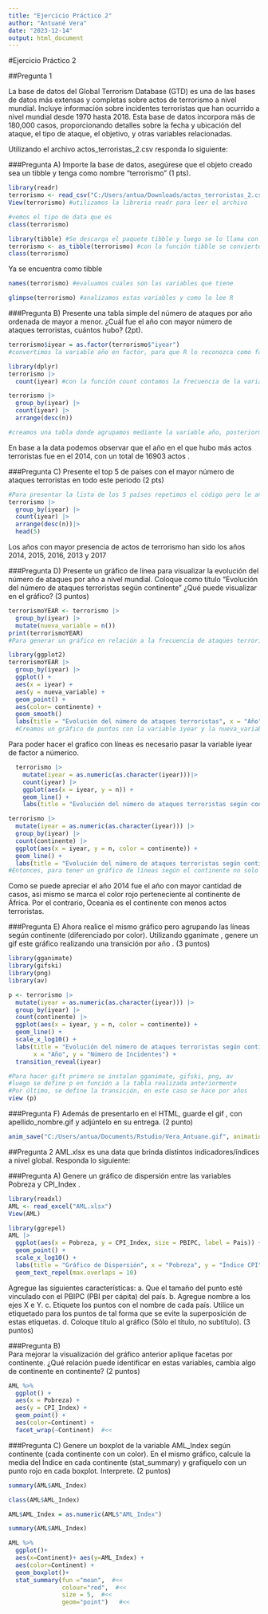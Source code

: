 ```yaml
---
title: "Ejercicio Práctico 2"
author: "Antuané Vera"
date: "2023-12-14"
output: html_document
---
```

#Ejercicio Práctico 2


##Pregunta 1

La base de datos del Global Terrorism Database (GTD) es una de las bases de datos más extensas y completas sobre actos de terrorismo a nivel mundial. Incluye información sobre incidentes terroristas que han ocurrido a nivel mundial desde 1970 hasta 2018. Esta base de datos incorpora más de 180,000 casos, proporcionando detalles sobre la fecha y ubicación del ataque, el tipo de ataque, el objetivo, y otras variables relacionadas.

Utilizando el archivo actos_terroristas_2.csv responda lo siguiente:

###Pregunta A)
Importe la base de datos, asegúrese que el objeto creado sea un tibble y tenga como nombre “terrorismo” (1 pts). 

```r
library(readr)
terrorismo <- read_csv("C:/Users/antua/Downloads/actos_terroristas_2.csv")
View(terrorismo) #utilizamos la libreria readr para leer el archivo
```

```r
#vemos el tipo de data que es
class(terrorismo)
```

```r
library(tibble) #Se descarga el paquete tibble y luego se lo llama con la función library
terrorismo <- as_tibble(terrorismo) #con la función tibble se convierte al data frame en tibble
class(terrorismo)
```
Ya se encuentra como tibble

```r
names(terrorismo) #evaluamos cuales son las variables que tiene
```

```r
glimpse(terrorismo) #analizamos estas variables y como lo lee R
```


###Pregunta B)
Presente una tabla simple del número de ataques por año ordenada de mayor a menor. ¿Cuál fue el año con mayor número de ataques terroristas, cuántos hubo? (2pt).

```r
terrorismo$iyear = as.factor(terrorismo$"iyear")
#convertimos la variable año en factor, para que R lo reconozca como factor y nos permita contarlo posteriormente
```

```r
library(dplyr)
terrorismo |>
  count(iyear) #con la función count contamos la frecuencia de la variable años
```

```r

terrorismo |> 
  group_by(iyear) |> 
  count(iyear) |> 
  arrange(desc(n))

#creamos una tabla donde agrupamos mediante la variable año, posteriormente le agregamos la función contar, por último damos la orden de que el arreglo sea descendiente 
```
 En base a la data podemos observar que el año en el que hubo más actos terroristas fue en el 2014, con un total de 16903	actos . 
 

###Pregunta C)
Presente el top 5 de países con el mayor número de ataques terroristas en todo este periodo (2 pts)

 
```r
#Para presentar la lista de los 5 países repetimos el código pero le añadimos la función head () por lo que solo nos mostrara la cantidad que pongamos entre parentesis
terrorismo |> 
  group_by(iyear) |> 
  count(iyear) |> 
  arrange(desc(n))|> 
  head(5)
```
Los años con mayor presencia de actos de terrorismo han sido los años 2014, 2015, 2016, 2013 y 2017

###Pregunta D)
Presente un gráfico de línea para visualizar la evolución del número de ataques por año a nivel mundial. Coloque como título “Evolución del número de ataques terroristas según continente” ¿Qué puede visualizar en el gráfico? (3 puntos)

```r
terrorismoYEAR <- terrorismo |>
  group_by(iyear) |>
  mutate(nueva_variable = n())
print(terrorismoYEAR)
#Para generar un gráfico en relación a la frecuencia de ataques terroristas, primero creo otra base de datos con la nueva variable "nueva_variable" que será la frecuencia de la variable iyear. 
```


```r
library(ggplot2)
terrorismoYEAR |>
  group_by(iyear) |>
  ggplot() +
  aes(x = iyear) +
  aes(y = nueva_variable) +
  geom_point() +
  aes(color= continente) +
  geom_smooth() 
  labs(title = "Evolución del número de ataques terroristas", x = "Año", y = "Cantidad de casos")
  #Creamos un gráfico de puntos con la variable iyear y la nueva_variable. Además, le añadimos la variable continente para identificar donde se dan la mayor cantidad de casos. Le pusimos por titulo "Evolución del número de ataques terroristas"
```
Para poder hacer el grafíco con líneas es necesario pasar la variable iyear de factor a númerico.
```r
  terrorismo |>
    mutate(iyear = as.numeric(as.character(iyear)))|>
    count(iyear) |>
    ggplot(aes(x = iyear, y = n)) +
    geom_line() +
    labs(title = "Evolución del número de ataques terroristas según continente", x = "Año", y = "Número de Incidentes")
```

```r
terrorismo |>
  mutate(iyear = as.numeric(as.character(iyear))) |>
  group_by(iyear) |>
  count(continente) |>
  ggplot(aes(x = iyear, y = n, color = continente)) +
  geom_line() +
  labs(title = "Evolución del número de ataques terroristas según continente", x = "Año", y = "Número de Incidentes")
#Entonces, para tener un gráfico de líneas según el continente no solo debemos contar el año, sino también el continente
```
Como se puede apreciar el año 2014 fue el año con mayor cantidad de casos, asi mismo se marca el color rojo perteneciente al continente de África. Por el contrario, Oceania es el continente con menos actos terroristas. 

###Pregunta E) 
Ahora realice el mismo gráfico pero agrupando las líneas según continente (diferenciado por color). Utilizando gganimate , genere un gif este gráfico realizando una transición por año . (3 puntos)

```r
library(gganimate)
library(gifski)
library(png)
library(av)

p <- terrorismo |>
  mutate(iyear = as.numeric(as.character(iyear))) |>
  group_by(iyear) |>
  count(continente) |>
  ggplot(aes(x = iyear, y = n, color = continente)) +
  geom_line() +
  scale_x_log10() +
  labs(title = "Evolución del número de ataques terroristas según continente", 
       x = "Año", y = "Número de Incidentes") +
  transition_reveal(iyear)

#Para hacer gift primero se instalan gganimate, gifski, png, av
#luego se define p en función a la tabla realizada anteriormente 
#Por último, se define la transición, en este caso se hace por años
view (p)
```
###Pregunta F) 
Además de presentarlo en el HTML, guarde el gif , con apellido_nombre.gif y adjúntelo en su entrega. (2 punto)

```r

anim_save("C:/Users/antua/Documents/Rstudio/Vera_Antuane.gif", animation = p)
```
##Pregunta 2
AML.xlsx es una data que brinda distintos indicadores/índices a nivel global. Responda lo siguiente:

###Pregunta A)
Genere un gráfico de dispersión entre las variables Pobreza  y CPI_Index . 

```r
library(readxl)
AML <- read_excel("AML.xlsx")
View(AML)
```


```r
library(ggrepel)
AML |>
  ggplot(aes(x = Pobreza, y = CPI_Index, size = PBIPC, label = Pais)) +
  geom_point() +
  scale_x_log10() +
  labs(title = "Gráfico de Dispersión", x = "Pobreza", y = "Índice CPI") +
  geom_text_repel(max.overlaps = 10)
```


Agregue las siguientes características:
a.	Que el tamaño del punto esté vinculado con el PBIPC (PBI per cápita) del país.
b.	Agregue nombre a los ejes X e Y. 
c.	Etiquete los puntos con el nombre de cada país. Utilice un etiquetado para los puntos de tal forma que se evite la superposición de estas etiquetas. 
d.	Coloque título al gráfico (Sólo el título, no subtítulo).
(3 puntos)




###Pregunta B)	
Para mejorar la visualización del gráfico anterior aplique facetas por continente. ¿Qué relación puede identificar en estas variables, cambia algo de continente en continente? (2 puntos)

```r
AML %>%
  ggplot() +
  aes(x = Pobreza) +
  aes(y = CPI_Index) +
  geom_point() +
  aes(color=Continent) +
  facet_wrap(~Continent)  #<<

```

###Pregunta C)
Genere un boxplot de la variable AML_Index   según continente (cada continente con un color). En el mismo gráfico, calcule la media del Índice en cada continente (stat_summary) y grafíquelo con un punto rojo en cada boxplot. Interprete. (2 puntos)

```r
summary(AML$AML_Index)
```

```r
class(AML$AML_Index)
```
```r
AML$AML_Index = as.numeric(AML$"AML_Index")
```
```r
summary(AML$AML_Index)
```


```r
AML %>%
  ggplot()+
  aes(x=Continent)+ aes(y=AML_Index) +
  aes(color=Continent) +
  geom_boxplot()+
  stat_summary(fun ="mean",  #<<
               colour="red",  #<<
               size = 5,  #<<
               geom="point")   #<<
```



